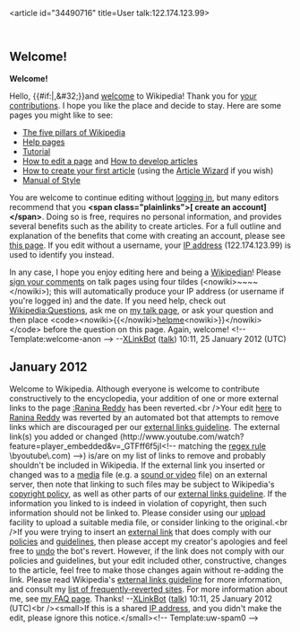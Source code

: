<article id="34490716" title=User talk:122.174.123.99>
	<talkpage id="34490716" title="User talk:122.174.123.99">
== Welcome! ==
'''Welcome!'''

Hello, {{#if:|{{{ipname}}},&amp;#32;}}and [[Wikipedia:Introduction|welcome]] to Wikipedia! Thank you for [[Special:Contributions/122.174.123.99|your contributions]]. I hope you like the place and decide to stay. Here are some pages you might like to see:

* [[Wikipedia:Five pillars|The five pillars of Wikipedia]]
* [[Help:Contents|Help pages]]
* [[Wikipedia:Tutorial|Tutorial]]
* [[Wikipedia:How to edit a page|How to edit a page]] and [[Wikipedia:Article development|How to develop articles]]
* [[Wikipedia:Your first article|How to create your first article]] (using the [[Wikipedia:Article wizard|Article Wizard]] if you wish)
* [[Wikipedia:Manual of Style|Manual of Style]]

You are welcome to continue editing without [[Special:Userlogin|logging in]], but many editors recommend that you '''&lt;span class=&quot;plainlinks&quot;&gt;[{{fullurl:Special:Userlogin|type=signup}} create an account]&lt;/span&gt;'''. Doing so is free, requires no personal information, and provides several benefits such as the ability to create articles. For a full outline and explanation of the benefits that come with creating an account, please see [[Wikipedia:Why create an account?|this page]]. If you edit without a username, your [[IP address]] (122.174.123.99) is used to identify you instead.

In any case, I hope you enjoy editing here and being a [[Wikipedia:Wikipedians|Wikipedian]]! Please [[Wikipedia:Signatures|sign your comments]] on talk pages using four tildes (&lt;nowiki&gt;~~~~&lt;/nowiki&gt;); this will automatically produce your IP address (or username if you're logged in) and the date. If you need help, check out [[Wikipedia:Questions]], ask me on [[User talk:XLinkBot|my talk page]], or ask your question and then place &lt;code&gt;&lt;nowiki&gt;{{&lt;/nowiki&gt;[[:Category:Wikipedians looking for help|helpme]]&lt;nowiki&gt;}}&lt;/nowiki&gt;&lt;/code&gt; before the question on this page. Again, welcome! &lt;!-- Template:welcome-anon --&gt;  --[[User:XLinkBot|XLinkBot]] ([[User talk:XLinkBot|talk]]) 10:11, 25 January 2012 (UTC)
== January 2012 ==
Welcome to Wikipedia. Although everyone is welcome to contribute constructively to the encyclopedia, your addition of one or more external links to the page [[:Ranina Reddy]] has been reverted.&lt;br /&gt;Your edit [http://en.wikipedia.org/w/index.php?diff=473133568&amp;oldid=473132896 here] to [[Ranina Reddy]] was reverted by an automated bot that attempts to remove links which are discouraged per our [[WP:EL|external links guideline]].  The external link(s) you added or changed (http://www.youtube.com/watch?feature=player_embedded&amp;v=_GTFff6f5jI&lt;!-- matching the [[regex|regex rule]] \byoutube\.com) --&gt;) is/are on my list of links to remove and probably shouldn't be included in Wikipedia. If the external link you inserted or changed was to a [[Wikipedia:Media|media]] file (e.g. a [[Wikipedia:Media help|sound or video]] file) on an external server, then note that linking to such files may be subject to Wikipedia's [[WP:COPYVIO|copyright policy]], as well as other parts of our [[WP:ELNO|external links guideline]].  If the information you linked to is indeed in violation of copyright, then such information should not be linked to.  Please consider using our [[Wikipedia:Upload|upload]] facility to upload a suitable media file, or consider linking to the original.&lt;br /&gt;If you were trying to insert an [[Wikipedia:External links|external link]] that does comply with our [[Wikipedia:List of policies|policies]] and [[Wikipedia:List of guidelines|guidelines]], then please accept my creator's apologies and feel free to [[WP:UNDO|undo]] the bot's revert.  However, if the link does not comply with our policies and guidelines, but your edit included other, constructive, changes to the article, feel free to make those changes again without re-adding the link.  Please read Wikipedia's [[WP:EL|external links guideline]] for more information, and consult my [[User:XLinkBot/Reversion reasons|list of frequently-reverted sites]]. For more information about me, see [[User:XLinkBot/FAQ|my FAQ page]]. Thanks! --[[User:XLinkBot|XLinkBot]] ([[User talk:XLinkBot|talk]]) 10:11, 25 January 2012 (UTC)&lt;br /&gt;&lt;small&gt;If this is a shared [[IP address]], and you didn't make the edit, please ignore this notice.&lt;/small&gt;&lt;!-- Template:uw-spam0 --&gt;
	</talkpage>
</article>